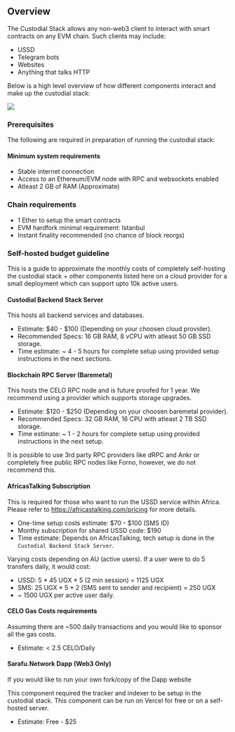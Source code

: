 ## Overview

The Custodial Stack allows any non-web3 client to interact with smart contracts on any EVM chain. Such clients may include:

* USSD
* Telegram bots
* Websites
* Anything that talks HTTP

Below is a high level overview of how different components interact and make up the custodial stack:

![](/custodial.png)

### Prerequisites

The following are required in preparation of running the custodial stack:

#### Minimum system requirements

* Stable internet connection
* Access to an Ethereum/EVM node with RPC and websockets enabled
* Atleast 2 GB of RAM (Approximate)

### Chain requirements

* 1 Ether to setup the smart contracts
* EVM hardfork minimal requirement: Istanbul
* Instant finality recommended (no chance of block reorgs)

### Self-hosted budget guideline

This is a guide to approximate the monthly costs of completely self-hosting the custodial stack + other components listed here on a cloud provider for a small deployment which can support upto 10k active users. 

#### Custodial Backend Stack Server

This hosts all backend services and databases.

* Estimate: $40 - $100 (Depending on your choosen cloud provider).
* Recommended Specs: 16 GB RAM, 8 vCPU with atleast 50 GB SSD storage.
* Time estimate: ~ 4 - 5  hours for complete setup using provided setup instructions in the next sections.

#### Blockchain RPC Server (Baremetal)

This hosts the CELO RPC node and is future proofed for 1 year. We recommend using a provider which supports storage upgrades.

* Estimate: $120 - $250 (Depending on your choosen baremetal provider).
* Recommended Specs: 32 GB RAM, 16 CPU with atleast 2 TB SSD storage.
* Time estimate: ~ 1 - 2 hours for complete setup using provided instructions in the next setup.

It is possible to use 3rd party RPC providers like dRPC and Ankr or completely free public RPC nodes like Forno, however, we do not recommend this.

#### AfricasTalking Subscription

This is required for those who want to run the USSD service within Africa. Please refer to https://africastalking.com/pricing for more details.

* One-time setup costs estimate: $70 - $100 (SMS ID)
* Monthy subscription for shared USSD code: $190
* Time estimate: Depends on AfricasTalking, tech setup is done in the `Custodial Backend Stack Server`.

Varying costs depending on AU (active users). If a user were to do 5 transfers daily, it would cost:

* USSD: 5 * 45 UGX * 5 (2 min session) =  1125 UGX
* SMS: 25 UGX * 5 * 2 (SMS sent to sender and recipient) = 250 UGX
* ~ 1500 UGX per active user daily.

#### CELO Gas Costs requirements

Assuming there are ~500 daily transactions and you would like to sponsor all the gas costs.

* Estimate: < 2.5 CELO/Daily

#### Sarafu.Network Dapp (Web3 Only)

If you would like to run your own fork/copy of the Dapp website

This component required the tracker and indexer to be setup in the custodial stack. This component can be run on Vercel for free or on a self-hosted server.

* Estimate: Free - $25
